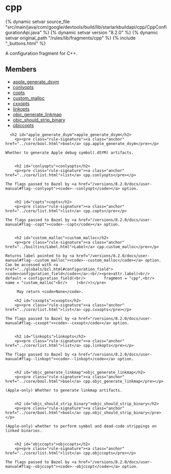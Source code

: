 <html devsite>
<head>
  <meta name="project_path" value="/_project.yaml">
  <meta name="book_path" value="/versions/8.2.0/_book.yaml">
</head>
<body>

<h1 class="page-title" id="modules.cpp">cpp</h1>

{% dynamic setvar source_file "src/main/java/com/google/devtools/build/lib/starlarkbuildapi/cpp/CppConfigurationApi.java" %}
{% dynamic setvar version "8.2.0" %}
{% dynamic setvar original_path "/rules/lib/fragments/cpp" %}
{% include "_buttons.html" %}
<!-- {% raw %} -->

A configuration fragment for C++.

<h2>Members</h2>
<ul>
    <li>
    <a href="#apple_generate_dsym">apple_generate_dsym</a>
  </li>
      <li>
    <a href="#conlyopts">conlyopts</a>
  </li>
      <li>
    <a href="#copts">copts</a>
  </li>
      <li>
    <a href="#custom_malloc">custom_malloc</a>
  </li>
      <li>
    <a href="#cxxopts">cxxopts</a>
  </li>
      <li>
    <a href="#linkopts">linkopts</a>
  </li>
      <li>
    <a href="#objc_generate_linkmap">objc_generate_linkmap</a>
  </li>
      <li>
    <a href="#objc_should_strip_binary">objc_should_strip_binary</a>
  </li>
      <li>
    <a href="#objccopts">objccopts</a>
  </li>
  </ul>

      <h2 id="apple_generate_dsym">apple_generate_dsym</h2>
        <p><pre class="rule-signature"><a class="anchor" href="../core/bool.html">bool</a> cpp.apple_generate_dsym</pre></p>

    Whether to generate Apple debug symbol(.dSYM) artifacts.


        <h2 id="conlyopts">conlyopts</h2>
        <p><pre class="rule-signature"><a class="anchor" href="../core/list.html">list</a> cpp.conlyopts</pre></p>

    The flags passed to Bazel by <a href="/versions/8.2.0/docs/user-manual#flag--conlyopt"><code>--conlyopt</code></a> option.


        <h2 id="copts">copts</h2>
        <p><pre class="rule-signature"><a class="anchor" href="../core/list.html">list</a> cpp.copts</pre></p>

    The flags passed to Bazel by <a href="/versions/8.2.0/docs/user-manual#flag--copt"><code>--copt</code></a> option.


        <h2 id="custom_malloc">custom_malloc</h2>
        <p><pre class="rule-signature"><a class="anchor" href="../builtins/Label.html">Label</a> cpp.custom_malloc</pre></p>

    Returns label pointed to by <a href="/versions/8.2.0/docs/user-manual#flag--custom_malloc"><code>--custom_malloc</code></a> option. Can be accessed with <a href="../globals/bzl.html#configuration_field"><code>configuration_field</code></a>:<br/><pre>attr.label(<br/>    default = configuration_field(<br/>        fragment = "cpp",<br/>        name = "custom_malloc"<br/>    )<br/>)</pre>

         May return <code>None</code>.

        <h2 id="cxxopts">cxxopts</h2>
        <p><pre class="rule-signature"><a class="anchor" href="../core/list.html">list</a> cpp.cxxopts</pre></p>

    The flags passed to Bazel by <a href="/versions/8.2.0/docs/user-manual#flag--cxxopt"><code>--cxxopt</code></a> option.


        <h2 id="linkopts">linkopts</h2>
        <p><pre class="rule-signature"><a class="anchor" href="../core/list.html">list</a> cpp.linkopts</pre></p>

    The flags passed to Bazel by <a href="/versions/8.2.0/docs/user-manual#flag--linkopt"><code>--linkopt</code></a> option.


        <h2 id="objc_generate_linkmap">objc_generate_linkmap</h2>
        <p><pre class="rule-signature"><a class="anchor" href="../core/bool.html">bool</a> cpp.objc_generate_linkmap</pre></p>

    (Apple-only) Whether to generate linkmap artifacts.


        <h2 id="objc_should_strip_binary">objc_should_strip_binary</h2>
        <p><pre class="rule-signature"><a class="anchor" href="../core/bool.html">bool</a> cpp.objc_should_strip_binary</pre></p>

    (Apple-only) whether to perform symbol and dead-code strippings on linked binaries.


        <h2 id="objccopts">objccopts</h2>
        <p><pre class="rule-signature"><a class="anchor" href="../core/list.html">list</a> cpp.objccopts</pre></p>

    The flags passed to Bazel by <a href="/versions/8.2.0/docs/user-manual#flag--objccopt"><code>--objccopt</code></a> option.



</body>
</html>

<!-- {% endraw %} -->
